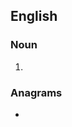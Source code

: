 ==English==

===Noun===
{{head|en|noun form}}

# {{plural of|idealist|lang=en}}

===Anagrams===
* {{anagrams|en|a=adeiilsst|distalise}}